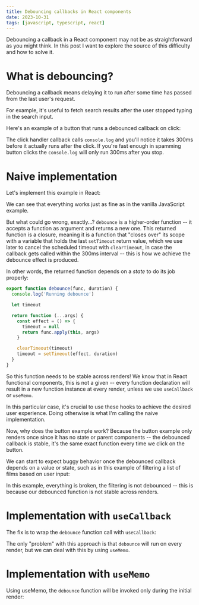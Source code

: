 ```yaml
---
title: Debouncing callbacks in React components
date: 2023-10-31
tags: [javascript, typescript, react]
---
```



Debouncing a callback in a React component may not be as straightforward as you
might think. In this post I want to explore the source of this difficulty and
how to solve it.

# What is debouncing?

Debouncing a callback means delaying it to run after some time has passed from
the last user's request.

For example, it's useful to fetch search results after the user stopped typing
in the search input.

Here's an example of a button that runs a debounced callback on click:

<DebounceButtonExample client:visible shouldShowConsole debounceCode={debounceCode} />

The click handler callback calls `console.log` and you'll notice it takes 300ms
before it actually runs after the click. If you're fast enough in spamming
button clicks the `console.log` will only run 300ms after you stop.

# Naive implementation

Let's implement this example in React:

<DebounceReactNaiveButtonExample client:visible shouldShowConsole debounceCode={debounceCode} />

We can see that everything works just as fine as in the vanilla JavaScript
example.

But what could go wrong, exactly...? `debounce` is a higher-order function --
it accepts a function as argument and returns a new one. This returned function
is a closure, meaning it is a function that "closes over" its scope with a
variable that holds the last `setTimeout` return value, which we use later to
cancel the scheduled timeout with `clearTimeout`, in case the callback gets
called within the 300ms interval -- this is how we achieve the debounce effect
is produced.

In other words, the returned function depends on a *state* to do its job
properly:

```js {4,12}
export function debounce(func, duration) {
  console.log('Running debounce')

  let timeout

  return function (...args) {
    const effect = () => {
      timeout = null
      return func.apply(this, args)
    }

    clearTimeout(timeout)
    timeout = setTimeout(effect, duration)
  }
}
```

So this function needs to be stable across renders! We know that in React
functional components, this is not a given -- every function declaration will
result in a new function instance at every render, unless we use `useCallback`
or `useMemo`.

In this particular case, it's crucial to use these hooks to achieve the desired
user experience. Doing otherwise is what I'm calling the naive implementation.

Now, why does the button example work? Because the button example only renders
once since it has no state or parent components -- the debounced callback is
stable, it's the same exact function every time we click on the button.

We can start to expect buggy behavior once the debounced callback depends on a
value or state, such as in this example of filtering a list of films based on
user input:

<DebounceReactNaiveInputExample client:visible shouldShowConsole debounceCode={debounceCode} />

In this example, everything is broken, the filtering is not debounced -- this
is because our debounced function is not stable across renders.

# Implementation with `useCallback`

The fix is to wrap the `debounce` function call with `useCallback`:

<DebounceReactUseCallbackExample client:visible shouldShowConsole debounceCode={debounceCode} />

The only "problem" with this approach is that `debounce` will run on every
render, but we can deal with this by using `useMemo`.

# Implementation with `useMemo`

Using useMemo, the `debounce` function will be invoked only during the initial
render:

<DebounceReactUseMemoExample client:visible shouldShowConsole debounceCode={debounceCode} />
